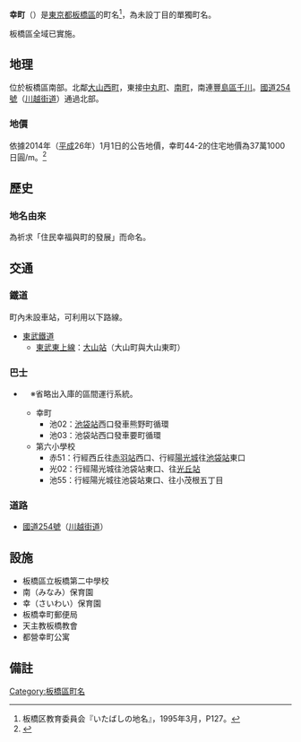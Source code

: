 {{Pathnav|日本|東京都|板橋區|frame=1}}
{{Infobox Settlement
|official_name =  幸町
|native_name =
|image_skyline = Saiwaichotoeiapertment.jpg
|imagesize = 250px
|image_caption = 都營幸町公寓旁
|image_flag =
|image_seal =
| image_map =
| map_caption =
|subdivision_type = [[國家|國家]]
|subdivision_name = [[File:Flag_of_Japan.svg|border]] [[日本|日本]]
|subdivision_type1 = [[都道府縣|都道府縣]]
|subdivision_name1 = [[File:Flag_of_Tokyo_Prefecture.svg|25px]] [[東京都|東京都]]
|subdivision_type2 = [[東京都特別區|特別區]]
|subdivision_name2 = [[File:Flag_of_Itabashi,_Tokyo.svg|25px]] [[板橋區_(日本)|板橋區]]
|subdivision_type3 =
|subdivision_name3 =
|established_title =
|established_date =
|government_type =
|leader_title =
|leader_name =
|area_magnitude =
|area_total_sq_mi =
|area_total_km2 = 0.217
|area_land_sq_mi =
|area_land_km2 =
|area_urban_sq_mi =
|area_urban_km2 =
|area_metro_km2 =
|area_metro_sq_mi =
|population_as_of= 2014年（[[平成|平成]]26年）9月1日
|population_footnotes =<ref>{{Cite web |url=http://www.city.itabashi.tokyo.jp/c_kurashi/063/attached/attach_63751_1.xls |title=住民基本台帳による町丁目別世帯数及び人口表-東京都板橋区 |access-date=2014-09-20 |archive-date=2014-09-14 |archive-url=https://web.archive.org/web/20140914133843/http://www.city.itabashi.tokyo.jp/c_kurashi/063/attached/attach_63751_1.xls |dead-url=yes }}</ref>
|population_total = 4854
|population_urban =
|population_metro =
|population_density_sq_mi =
|population_density_km2 = auto
| timezone = [[日本標準時間|JST]]
| utc_offset = +9
|timezone_DST =
|utc_offset_DST =
|latd=|latm=|lats=|latNS=
|longd=|longm=|longs=|longEW=
|elevation_footnotes=
|elevation_m =
|elevation_ft =
|postal_code_type = [[郵遞區號|郵遞區號]]
|postal_code = 173-0034　
|area_code = 03
|website =
|footnotes =
}}
'''幸町'''（{{jpn|j=幸町|hg=さいわいちょう|rm=Saiwaichō|f=y}}）是[[東京都|東京都]][[板橋區_(日本)|板橋區]]的町名<ref>板橋区教育委員会『いたばしの地名』，1995年3月，P127。</ref>，為未設丁目的單獨町名。

板橋區全域已實施{{link-ja|住居表示|住居表示}}。

== 地理 ==
位於板橋區南部。北鄰[[大山西町|大山西町]]，東接[[中丸町|中丸町]]、[[南町_(板橋區)|南町]]，南連[[豐島區|豐島區]][[千川_(豐島區)|千川]]。[[國道254號|國道254號]]（[[川越街道|川越街道]]）通過北部。

=== 地價 ===
依據2014年（[[平成|平成]]26年）1月1日的公告地價，幸町44-2的住宅地價為37萬1000日圓/m{{sup|2}}。<ref>{{Cite web |url=http://www.land.mlit.go.jp/landPrice/AriaServlet?MOD=2&TYP=0 |title=国土交通省地価公示・都道府県地価調査 |accessdate=2014-09-20 |archive-date=2014-10-06 |archive-url=https://web.archive.org/web/20141006081829/http://www.land.mlit.go.jp/landPrice/AriaServlet?MOD=2&TYP=0 |dead-url=no }}</ref>

== 歷史 ==
{{expand section}}
=== 地名由來 ===
為祈求「住民幸福與町的發展」而命名。

== 交通 ==
=== 鐵道 ===
町內未設車站，可利用以下路線。
* [[東武鐵道|東武鐵道]]
** [[東武東上本線|東武東上線]]：[[大山站_(東京都)|大山站]]（大山町與大山東町）

=== 巴士 ===
* {{link-ja|國際興業巴士|国際興業バス}}　※省略出入庫的區間運行系統。
** 幸町
***池02：[[池袋站|池袋站]]西口發車熊野町循環
***池03：池袋站西口發車要町循環
** 第六小學校
***赤51：行經西丘往[[赤羽站|赤羽站]]西口、行經[[太陽城_(東京)|陽光城]]往[[池袋站|池袋站]]東口
***光02：行經陽光城往池袋站東口、往[[光丘站|光丘站]]
***池55：行經陽光城往池袋站東口、往小茂根五丁目

=== 道路 ===
* [[國道254號|國道254號]]（[[川越街道|川越街道]]）

== 設施 ==
* 板橋區立板橋第二中學校
* 南（みなみ）保育園
* 幸（さいわい）保育園
* 板橋幸町郵便局
* 天主教板橋教會
* 都營幸町公寓

== 備註 ==
{{reflist}}

{{板橋區的町名}}
{{DEFAULTSORT:Saiwaicho}}
[[Category:板橋區町名|Category:板橋區町名]]